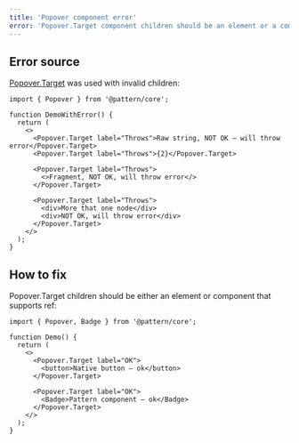 ```yaml
---
title: 'Popover component error'
error: 'Popover.Target component children should be an element or a component that accepts ref, fragments, strings, numbers and other primitive values are not supported'
---
```


## Error source

[Popover.Target](/core/popover/) was used with invalid children:

```tsx
import { Popover } from '@pattern/core';

function DemoWithError() {
  return (
    <>
      <Popover.Target label="Throws">Raw string, NOT OK – will throw error</Popover.Target>
      <Popover.Target label="Throws">{2}</Popover.Target>

      <Popover.Target label="Throws">
        <>Fragment, NOT OK, will throw error</>
      </Popover.Target>

      <Popover.Target label="Throws">
        <div>More that one node</div>
        <div>NOT OK, will throw error</div>
      </Popover.Target>
    </>
  );
}
```

## How to fix

Popover.Target children should be either an element or component that supports ref:

```tsx
import { Popover, Badge } from '@pattern/core';

function Demo() {
  return (
    <>
      <Popover.Target label="OK">
        <button>Native button – ok</button>
      </Popover.Target>

      <Popover.Target label="OK">
        <Badge>Pattern component – ok</Badge>
      </Popover.Target>
    </>
  );
}
```

